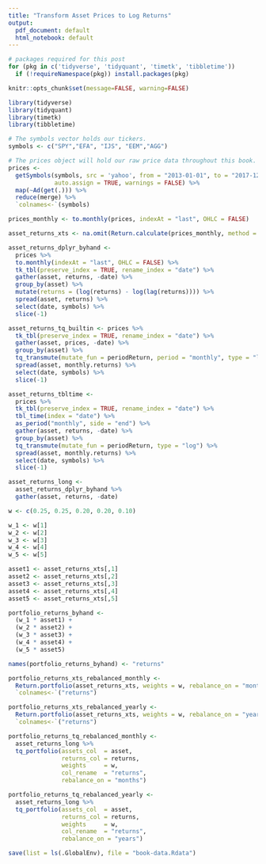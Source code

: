 ```yaml
---
title: "Transform Asset Prices to Log Returns"
output:
  pdf_document: default
  html_notebook: default
---
```



```r
# packages required for this post
for (pkg in c('tidyverse', 'tidyquant', 'timetk', 'tibbletime')) 
  if (!requireNamespace(pkg)) install.packages(pkg)

knitr::opts_chunk$set(message=FALSE, warning=FALSE)

library(tidyverse)
library(tidyquant)
library(timetk)
library(tibbletime)
```


```r
# The symbols vector holds our tickers. 
symbols <- c("SPY","EFA", "IJS", "EEM","AGG")

# The prices object will hold our raw price data throughout this book.
prices <- 
  getSymbols(symbols, src = 'yahoo', from = "2013-01-01", to = "2017-12-31", 
             auto.assign = TRUE, warnings = FALSE) %>% 
  map(~Ad(get(.))) %>% 
  reduce(merge) %>%
  `colnames<-`(symbols)

```


```r
prices_monthly <- to.monthly(prices, indexAt = "last", OHLC = FALSE)

asset_returns_xts <- na.omit(Return.calculate(prices_monthly, method = "log"))

```

 
```r
asset_returns_dplyr_byhand <- 
  prices %>% 
  to.monthly(indexAt = "last", OHLC = FALSE) %>% 
  tk_tbl(preserve_index = TRUE, rename_index = "date") %>%
  gather(asset, returns, -date) %>% 
  group_by(asset) %>%  
  mutate(returns = (log(returns) - log(lag(returns)))) %>%
  spread(asset, returns) %>% 
  select(date, symbols) %>% 
  slice(-1)
```

```r
asset_returns_tq_builtin <- prices %>%
  tk_tbl(preserve_index = TRUE, rename_index = "date") %>%
  gather(asset, prices, -date) %>% 
  group_by(asset) %>%
  tq_transmute(mutate_fun = periodReturn, period = "monthly", type = "log") %>% 
  spread(asset, monthly.returns) %>% 
  select(date, symbols) %>% 
  slice(-1)
```


```r
asset_returns_tbltime <- 
  prices %>% 
  tk_tbl(preserve_index = TRUE, rename_index = "date") %>%
  tbl_time(index = "date") %>% 
  as_period("monthly", side = "end") %>%
  gather(asset, returns, -date) %>% 
  group_by(asset) %>% 
  tq_transmute(mutate_fun = periodReturn, type = "log") %>% 
  spread(asset, monthly.returns) %>% 
  select(date, symbols) %>% 
  slice(-1)
```


```r
asset_returns_long <- 
  asset_returns_dplyr_byhand %>% 
  gather(asset, returns, -date)

```

```r
w <- c(0.25, 0.25, 0.20, 0.20, 0.10)
```

```r
w_1 <- w[1]
w_2 <- w[2]
w_3 <- w[3]
w_4 <- w[4]
w_5 <- w[5]

asset1 <- asset_returns_xts[,1]
asset2 <- asset_returns_xts[,2]
asset3 <- asset_returns_xts[,3]
asset4 <- asset_returns_xts[,4]
asset5 <- asset_returns_xts[,5]

portfolio_returns_byhand <-   
  (w_1 * asset1) + 
  (w_2 * asset2) + 
  (w_3 * asset3) +
  (w_4 * asset4) + 
  (w_5 * asset5)

names(portfolio_returns_byhand) <- "returns"
```

```r
portfolio_returns_xts_rebalanced_monthly <- 
  Return.portfolio(asset_returns_xts, weights = w, rebalance_on = "months") %>%
  `colnames<-`("returns")

portfolio_returns_xts_rebalanced_yearly <- 
  Return.portfolio(asset_returns_xts, weights = w, rebalance_on = "years") %>%
  `colnames<-`("returns")

```

```r
portfolio_returns_tq_rebalanced_monthly <- 
  asset_returns_long %>%
  tq_portfolio(assets_col  = asset, 
               returns_col = returns,
               weights     = w,
               col_rename  = "returns",
               rebalance_on = "months")

portfolio_returns_tq_rebalanced_yearly <- 
  asset_returns_long %>%
  tq_portfolio(assets_col  = asset, 
               returns_col = returns,
               weights     = w,
               col_rename  = "returns",
               rebalance_on = "years")
```

```r
save(list = ls(.GlobalEnv), file = "book-data.Rdata")
```

